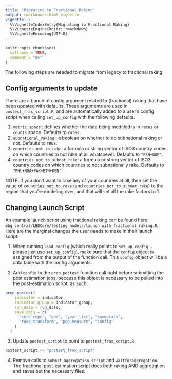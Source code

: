```yaml
---
title: "Migrating to Fractional Raking"
output: rmarkdown::html_vignette
vignette: >
  %\VignetteIndexEntry{Migrating to Fractional Raking}
  %\VignetteEngine{knitr::rmarkdown}
  %\VignetteEncoding{UTF-8}
---
```


```r
knitr::opts_chunk$set(
  collapse = TRUE,
  comment = "#>"
)
```


The following steps are needed to migrate from legacy to fractional raking.



## Config arguments to update

There are a bunch of config argument related to (fractional) raking that have been updated with defaults. These arguments are used in `postest_frax_script.R`, and are automatically added to a user's config script when calling `set_up_config` with the following defaults.

1. `metric_space` : defines whether the data being modeled is in `rates` or `counts` space. Defaults to `rates`.  
2. `subnational_raking` : a boolean on whether to do subnational raking or not. Defaults to `TRUE`.  
3. `countries_not_to_rake`: a formula or string vector of ISO3 country codes on which countries to not rake at all whatsoever. Defaults to `"ESH+GUF"`.
4. `countries_not_to_subnat_rake`: a formula or string vector of ISO3 country codes on which countries to not subnationally rake. Defaults to `"PHL+NGA+PAK+ETH+KEN"`.

NOTE: If you don't want to rake any of your countries at all, then set the value of `countries_not_to_rake` (and `countries_not_to_subnat_rake`) to the region that you're modeling over, and that will set all the rake factors to 1.


## Changing Launch Script

An example launch script using fractional raking can be found here: `mbg_central/LBDCore/testing_models/launch_with_fractional_raking.R`. Here are the marginal changes the user needs to make in their launch script:

1. When running `load_config` (which really points to `set_up_config`... please just use `set_up_config`), make sure that the `config` object is assigned from the output of the function call. This `config` object will be a data.table with the config arguments.

2. Add `config` to the `prep_postest` function call right before submitting the post estimation jobs, because this object is necessary to be pulled into the post-estimation script, as such: 
```r 
prep_postest(
    indicator = indicator,
    indicator_group = indicator_group,
    run_date = run_date,
    save_objs = c(
      "core_repo", "gbd", "year_list", "summstats",
      "rake_transform", "pop_measure", "config"
    )
  )
```

3. Update `postest_script` to point to `postest_frax_script.R`:
```r
postest_script <- "postest_frax_script"
```

4. Remove calls to `submit_aggregation_script` and `waitforaggregation`. The fractional post-estimation script does both raking AND aggreagtion and saves out the necessary files.







